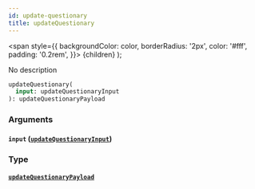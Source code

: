 ```yaml
---
id: update-questionary
title: updateQuestionary
---
```


<span
style={{
      backgroundColor: color,
      borderRadius: '2px',
      color: '#fff',
      padding: '0.2rem',
    }}>
{children}
</span>
);

No description

```graphql
updateQuestionary(
  input: updateQuestionaryInput
): updateQuestionaryPayload

```

### Arguments

#### `input` ([`updateQuestionaryInput`](/v1/inputs/update-questionary-input))

### Type

#### [`updateQuestionaryPayload`](/v1/objects/update-questionary-payload)
